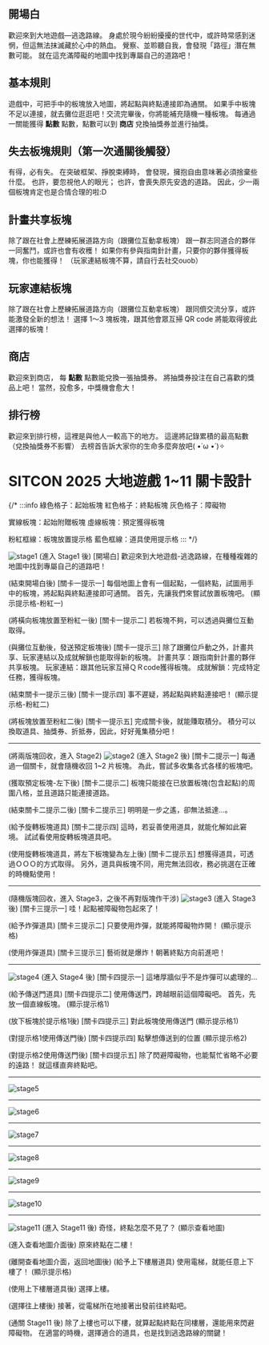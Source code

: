 ## 開場白
歡迎來到大地遊戲—逃逸路線。
身處於現今紛紛擾擾的世代中，或許時常感到迷惘，但這無法抹滅藏於心中的熱血。
覺察、並聆聽自我，會發現「路徑」潛在無數可能。
就在這充滿障礙的地圖中找到專屬自己的道路吧！

## 基本規則
遊戲中，可把手中的板塊放入地圖，將起點與終點連接即為通關。
如果手中板塊不足以連接，就去攤位逛逛吧！交流完畢後，你將能補充隨機一種板塊。
每通過一關能獲得 **點數** 點數，點數可以到 **商店** 兌換抽獎券並進行抽獎。

## 失去板塊規則（第一次通關後觸發）
有得，必有失。
在突破框架、掙脫束縛時，
會發現，擁抱自由意味著必須捨棄些什麼。
也許，要忽視他人的眼光；
也許，會喪失原先安逸的道路。
因此，少一兩個板塊肯定也是合情合理的啦:D

## 計畫共享板塊
除了跟在社會上歷練拓展道路方向（跟攤位互動拿板塊）
跟一群志同道合的夥伴一同奮鬥，或許也會有收穫！
如果你有參與指南針計畫，只要你的夥伴獲得板塊，你也能獲得！
（玩家連結板塊不算，請自行去社交ouob）

## 玩家連結板塊
除了跟在社會上歷練拓展道路方向（跟攤位互動拿板塊）
跟同儕交流分享，或許能激發全新的想法！
選擇 1～3 塊板塊，跟其他會眾互掃 QR code 將能取得彼此選擇的板塊！

## 商店
歡迎來到商店，
每 **點數** 點數能兌換一張抽獎券。
將抽獎券投注在自己喜歡的獎品上吧！
當然，投愈多，中獎機會愈大！

## 排行榜
歡迎來到排行榜，這裡是與他人一較高下的地方。
這邊將記錄累積的最高點數（兌換抽獎券不影響）
去榜首告訴大家你的生命多麼奔放吧( •̀ ω •́ )✧



# SITCON 2025 大地遊戲 1~11 關卡設計
{/* 
:::info
綠色格子：起始板塊
紅色格子：終點板塊
灰色格子：障礙物

實線板塊：起始附贈板塊
虛線板塊：預定獲得板塊

粉紅框線：板塊放置提示格
藍色框線：道具使用提示格
::: */}

![stage1](https://hackmd.io/_uploads/BJnzJnKKyx.png)
(進入 Stage1 後)
[開場白] 
歡迎來到大地遊戲-逃逸路線，在種種複雜的地圖中找到專屬自己的道路吧！

(結束開場白後)
[關卡一提示一] 
每個地圖上會有一個起點，一個終點，試圖用手中的板塊，將起點與終點連接即可通關。
首先，先讓我們來嘗試放置板塊吧。
(顯示提示格-粉紅一)

(將橫向板塊放置至粉紅一後)
[關卡一提示二] 
若板塊不夠，可以透過與攤位互動取得。

(與攤位互動後，發送預定板塊後)
[關卡一提示三] 
除了跟攤位戶動之外，計畫共享、玩家連結以及成就解鎖也能取得新的板塊。
計畫共享：跟指南針計畫的夥伴共享板塊。
玩家連結：跟其他玩家互掃ＱＲcode獲得板塊。
成就解鎖：完成特定任務，獲得板塊。

(結束關卡一提示三後)
[關卡一提示四] 
事不遲疑，將起點與終點連接吧！
(顯示提示格-粉紅二)

(將板塊放置至粉紅二後)
[關卡一提示五]
完成關卡後，就能賺取積分。
積分可以換取道具、抽獎券、折抵券，因此，好好蒐集積分吧！

---
(將兩版塊回收，進入 Stage2)
![stage2](https://hackmd.io/_uploads/B1cUF2KFkl.png)
(進入 Stage2 後)
[關卡二提示一]
每通過一個關卡，就會隨機收回 1~2 片板塊。
為此，嘗試多收集各式各樣的板塊吧。

(獲取預定板塊-左下後)
[關卡二提示二]
板塊只能接在已放置板塊(包含起點)的周圍八格，並且道路只能連接道路。

(結束關卡二提示二後)
[關卡二提示三]
明明是一步之遙，卻無法抵達...。

(給予旋轉板塊道具)
[關卡二提示四]
這時，若妥善使用道具，就能化解如此窘境。
試試看使用旋轉板塊道具吧。

(使用旋轉板塊道具，將左下板塊變為左上後)
[關卡二提示五]
想獲得道具，可透過ＯＯＯ的方式取得。
另外，道具與板塊不同，用完無法回收，務必挑選在正確的時機點使用！

---
(隨機版塊回收，進入 Stage3，之後不再對版塊作干涉)
![stage3](https://hackmd.io/_uploads/HJ7ecatFkg.png)
(進入 Stage3 後)
[關卡三提示一]
哇！起點被障礙物包起來了！

(給予炸彈道具)
[關卡三提示二]
只要使用炸彈，就能將障礙物炸開！
(顯示提示格)

(使用炸彈道具)
[關卡三提示三]
藝術就是爆炸！朝著終點方向前進吧！

---
![stage4](https://hackmd.io/_uploads/HJRU2aFtJx.png)
(進入 Stage4 後)
[關卡四提示一]
這堵厚牆似乎不是炸彈可以處理的...

(給予傳送門道具)
[關卡四提示二]
使用傳送門，跨越眼前這個障礙吧。
首先，先放一個直線板塊。
(顯示提示格1)

(放下板塊於提示格1後)
[關卡四提示三]
對此板塊使用傳送門
(顯示提示格1)

(對提示格1使用傳送門後)
[關卡四提示四]
點擊想傳送到的位置
(顯示提示格2)

(對提示格2使用傳送門後)
[關卡四提示五]
除了閃避障礙物，也能幫忙省略不必要的遠路！
就這樣直奔終點吧。

---
![stage5](https://hackmd.io/_uploads/rJ1UdAKYkg.png)

---
![stage6](https://hackmd.io/_uploads/B1v-dAYFyg.png)

---
![stage7](https://hackmd.io/_uploads/S168_CFFJl.png)

---
![stage8](https://hackmd.io/_uploads/ByG9OAtFyx.png)

---
![stage9](https://hackmd.io/_uploads/H1ADuAYY1x.png)

---
![stage10](https://hackmd.io/_uploads/ByKq_RFt1e.png)

---
![stage11](https://hackmd.io/_uploads/rknTOCtKkg.png)
(進入 Stage11 後)
奇怪，終點怎麼不見了？
(顯示查看地圖)

(進入查看地圖介面後)
原來終點在二樓！

(離開查看地圖介面，返回地圖後)
(給予上下樓層道具)
使用電梯，就能任意上下樓了！
(顯示提示格)

(使用上下樓層道具後)
選擇上樓。

(選擇往上樓後)
接著，從電梯所在地接著出發前往終點吧。

(通關 Stage11 後)
除了上樓也可以下樓，就算起點終點在同樓層，還能用來閃避障礙物。
在適當的時機，選擇適合的道具，也是找到逃逸路線的關鍵！